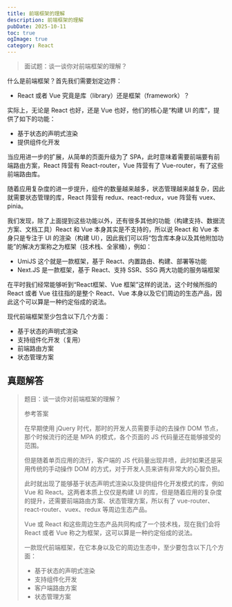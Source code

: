 ```yaml
---
title: 前端框架的理解
description: 前端框架的理解
pubDate: 2025-10-11
toc: true
ogImage: true
category: React
---
```


> 面试题：谈一谈你对前端框架的理解？

什么是前端框架？首先我们需要划定边界：

- React 或者 Vue 究竟是库（library）还是框架（framework）？

实际上，无论是 React 也好，还是 Vue 也好，他们的核心是“构建 UI 的库”，提供了如下的功能：

- 基于状态的声明式渲染
- 提供组件化开发

当应用进一步的扩展，从简单的页面升级为了 SPA，此时意味着需要前端要有前端路由方案，React 阵营有 React-router，Vue 阵营有了 Vue-router，有了这些前端路由库。

随着应用复杂度的进一步提升，组件的数量越来越多，状态管理越来越复杂，因此就需要状态管理的库，React 阵营有 redux、react-redux，vue 阵营有 vuex、pinia。

我们发现，除了上面提到这些功能以外，还有很多其他的功能（构建支持、数据流方案、文档工具）React 和 Vue 本身其实是不支持的，所以说 React 和 Vue 本身只是专注于 UI 的渲染（构建 UI），因此我们可以将“包含库本身以及其他附加功能”的解决方案称之为框架（技术栈、全家桶），例如：

- UmiJS 这个就是一款框架，基于 React、内置路由、构建、部署等功能
- Next.JS 是一款框架，基于 React、支持 SSR、SSG 两大功能的服务端框架

在平时我们经常能够听到“React框架、Vue 框架”这样的说法，这个时候所指的 React 或者 Vue 往往指的是整个 React、Vue 本身以及它们周边的生态产品，因此这个可以算是一种约定俗成的说法。

现代前端框架至少包含以下几个方面：

- 基于状态的声明式渲染
- 支持组件化开发（复用）
- 前端路由方案
- 状态管理方案

## 真题解答

> 题目：谈一谈你对前端框架的理解？
>
> 参考答案
>
> 在早期使用 jQuery 时代，那时的开发人员需要手动的去操作 DOM 节点，那个时候流行的还是 MPA 的模式，各个页面的 JS 代码量还在能够接受的范围。
>
> 但是随着单页应用的流行，客户端的 JS 代码量出现井喷，此时如果还是采用传统的手动操作 DOM 的方式，对于开发人员来讲有非常大的心智负担。
>
> 此时就出现了能够基于状态声明式渲染以及提供组件化开发模式的库，例如 Vue 和 React。这两者本质上仅仅是构建 UI 的库，但是随着应用的复杂度的提升，还需要前端路由方案、状态管理方案，所以有了 vue-router、react-router、vuex、redux 等周边生态产品。
>
> Vue 或 React 和这些周边生态产品共同构成了一个技术栈，现在我们会将 React 或者 Vue 称之为框架，这可以算是一种约定俗成的说法。
>
> 一款现代前端框架，在它本身以及它的周边生态中，至少要包含以下几个方面：
>
> - 基于状态的声明式渲染
> - 支持组件化开发
> - 客户端路由方案
> - 状态管理方案
